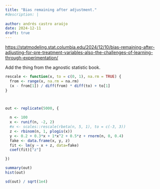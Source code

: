 ```yaml
---
title: "Bias remaining after adjustment."
#description: |
  
author: andrés castro araújo
date: 2024-12-11
draft: true
---
```


<https://statmodeling.stat.columbia.edu/2024/12/10/bias-remaining-after-adjusting-for-pre-treatment-variables-also-the-challenges-of-learning-through-experimentation/>

Add the thing from the agnostic statistic book.

```r
rescale <- function(x, to = c(0, 1), na.rm = TRUE) {
  from <- range(x, na.rm = na.rm)
  (x - from[1]) / diff(from) * diff(to) + to[1]
}



out <- replicate(5000, {
  
  n <- 100
  x <- runif(n, -2, 2)
  #x <- scales::rescale(rbeta(n, 5, 1), to = c(-3, 3))
  z <- rbinom(n, 1, plogis(x))
  y <- 0.2 + 0.3*x + 1*x^2 + 0.5*z + rnorm(n, 0, 0.4)
  fake <- data.frame(x, y, z)
  fit <- lm(y ~ x + z, data=fake)
  coef(fit)["z"]

})

summary(out)
hist(out)

sd(out) / sqrt(1e4)

```
